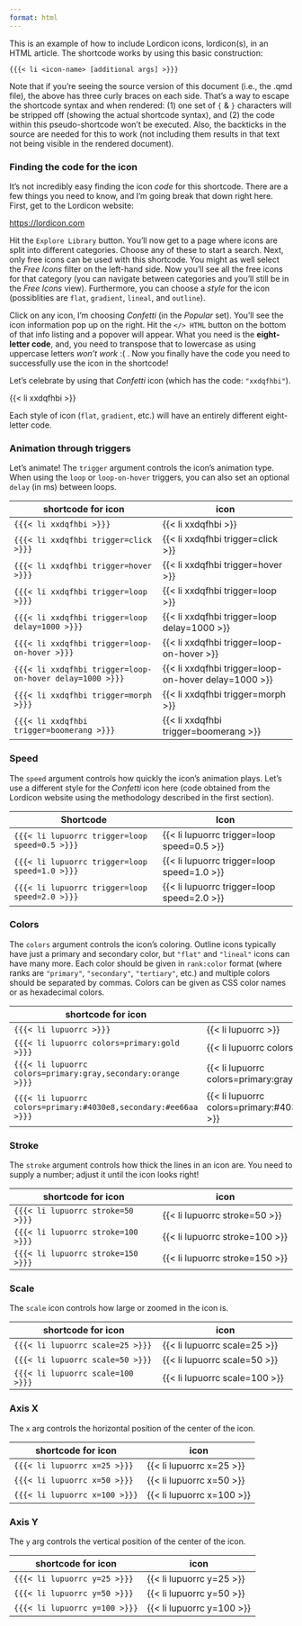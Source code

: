 ```yaml
---
format: html
---
```


This is an example of how to include Lordicon icons, lordicon(s), in an HTML article. The shortcode works by using this basic construction:

`{{{< li <icon-name> [additional args] >}}}`

Note that if you're seeing the source version of this document (i.e., the .qmd file), the above has three curly braces on each side. That's a way to escape the shortcode syntax and when rendered: (1) one set of `{` & `}` characters will be stripped off (showing the actual shortcode syntax), and (2) the code within this pseudo-shortcode won't be executed. Also, the backticks in the source are needed for this to work (not including them results in that text not being visible in the rendered document).

### Finding the code for the icon

It's not incredibly easy finding the icon *code* for this shortcode. There are a few things you need to know, and I'm going break that down right here. First, get to the Lordicon website:

<https://lordicon.com>

Hit the `Explore Library` button. You'll now get to a page where icons are split into different categories. Choose any of these to start a search. Next, only free icons can be used with this shortcode. You might as well select the *Free Icons* filter on the left-hand side. Now you'll see all the free icons for that category (you can navigate between categories and you'll still be in the *Free Icons* view). Furthermore, you can choose a *style* for the icon (possiblities are `flat`, `gradient`, `lineal`, and `outline`).

Click on any icon, I'm choosing *Confetti* (in the *Popular* set). You'll see the icon information pop up on the right. Hit the `</> HTML` button on the bottom of that info listing and a popover will appear. What you need is the **eight-letter code**, and, you need to transpose that to lowercase as using uppercase letters *won't work* :( . Now you finally have the code you need to successfully use the icon in the shortcode!

Let's celebrate by using that *Confetti* icon (which has the code: `"xxdqfhbi"`).

{{< li xxdqfhbi >}} 

Each style of icon (`flat`, `gradient`, etc.) will have an entirely different eight-letter code.

### Animation through triggers

Let's animate! The `trigger` argument controls the icon's animation type. When using the `loop` or `loop-on-hover` triggers, you can also set an optional `delay` (in ms) between loops.

| shortcode for icon                   | icon                             |
|--------------------------------------|----------------------------------|
| `{{{< li xxdqfhbi >}}}`              | {{< li xxdqfhbi >}}              |
| `{{{< li xxdqfhbi trigger=click >}}}` | {{< li xxdqfhbi trigger=click >}} |
| `{{{< li xxdqfhbi trigger=hover >}}}` | {{< li xxdqfhbi trigger=hover >}} |
| `{{{< li xxdqfhbi trigger=loop >}}}` | {{< li xxdqfhbi trigger=loop >}} |
| `{{{< li xxdqfhbi trigger=loop delay=1000 >}}}` | {{< li xxdqfhbi trigger=loop delay=1000 >}} |
| `{{{< li xxdqfhbi trigger=loop-on-hover >}}}` | {{< li xxdqfhbi trigger=loop-on-hover >}} |
| `{{{< li xxdqfhbi trigger=loop-on-hover delay=1000 >}}}` | {{< li xxdqfhbi trigger=loop-on-hover delay=1000 >}} |
| `{{{< li xxdqfhbi trigger=morph >}}}` | {{< li xxdqfhbi trigger=morph >}} |
| `{{{< li xxdqfhbi trigger=boomerang >}}}` | {{< li xxdqfhbi trigger=boomerang >}} |

### Speed

The `speed` argument controls how quickly the icon's animation plays. Let's use a different style for the *Confetti* icon here (code obtained from the Lordicon website using the methodology described in the first section).

| Shortcode                            | Icon                             |
|--------------------------------------|----------------------------------|
| `{{{< li lupuorrc trigger=loop speed=0.5 >}}}`   | {{< li lupuorrc trigger=loop speed=0.5 >}}   |
| `{{{< li lupuorrc trigger=loop speed=1.0 >}}}`   | {{< li lupuorrc trigger=loop speed=1.0 >}}   |
| `{{{< li lupuorrc trigger=loop speed=2.0 >}}}`   | {{< li lupuorrc trigger=loop speed=2.0 >}}   |

### Colors

The `colors` argument controls the icon's coloring. Outline icons typically have just a primary and secondary color, but `"flat"` and `"lineal"` icons can have many more. Each color should be given in `rank:color` format (where ranks are `"primary"`, `"secondary"`, `"tertiary"`, etc.) and multiple colors should be separated by commas. Colors can be given as CSS color names or as hexadecimal colors.

| shortcode for icon                   | icon                             |
|--------------------------------------|----------------------------------|
| `{{{< li lupuorrc >}}}`              | {{< li lupuorrc >}}              |
| `{{{< li lupuorrc colors=primary:gold >}}}`   | {{< li lupuorrc colors=primary:gold >}}   |
| `{{{< li lupuorrc colors=primary:gray,secondary:orange >}}}`   | {{< li lupuorrc colors=primary:gray,secondary:orange >}}   |
| `{{{< li lupuorrc colors=primary:#4030e8,secondary:#ee66aa >}}}`   | {{< li lupuorrc colors=primary:#4030e8,secondary:#ee66aa >}}   |

### Stroke

The `stroke` argument controls how thick the lines in an icon are. You need to supply a number; adjust it until the icon looks right! 

| shortcode for icon                   | icon                             |
|--------------------------------------|----------------------------------|
| `{{{< li lupuorrc stroke=50 >}}}`    | {{< li lupuorrc stroke=50 >}}    |
| `{{{< li lupuorrc stroke=100 >}}}`   | {{< li lupuorrc stroke=100 >}}   |
| `{{{< li lupuorrc stroke=150 >}}}`   | {{< li lupuorrc stroke=150 >}}   |

### Scale

The `scale` icon controls how large or zoomed in the icon is.

| shortcode for icon                   | icon                             |
|--------------------------------------|----------------------------------|
| `{{{< li lupuorrc scale=25 >}}}`     | {{< li lupuorrc scale=25 >}}     |
| `{{{< li lupuorrc scale=50 >}}}`     | {{< li lupuorrc scale=50 >}}     |
| `{{{< li lupuorrc scale=100 >}}}`    | {{< li lupuorrc scale=100 >}}    |

### Axis X

The `x` arg controls the horizontal position of the center of the icon.

| shortcode for icon               | icon                       |
|----------------------------------|----------------------------|
| `{{{< li lupuorrc x=25 >}}}`     | {{< li lupuorrc x=25 >}}   |
| `{{{< li lupuorrc x=50 >}}}`     | {{< li lupuorrc x=50 >}}   |
| `{{{< li lupuorrc x=100 >}}}`    | {{< li lupuorrc x=100 >}}  |

### Axis Y

The `y` arg controls the vertical position of the center of the icon.

| shortcode for icon               | icon                       |
|----------------------------------|----------------------------|
| `{{{< li lupuorrc y=25 >}}}`     | {{< li lupuorrc y=25 >}}   |
| `{{{< li lupuorrc y=50 >}}}`     | {{< li lupuorrc y=50 >}}   |
| `{{{< li lupuorrc y=100 >}}}`    | {{< li lupuorrc y=100 >}}  |
